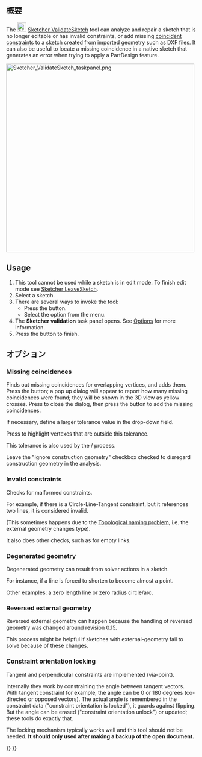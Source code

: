 <languages/>

{{Docnav/ja
|[[Sketcher_ReorientSketch/ja|スケッチの方向を変更]]
|[[Sketcher_MergeSketches/ja|スケッチをマージ]]
|[[Sketcher_Workbench/ja|スケッチッチャーワークベンチ]]
|IconL=Sketcher_ReorientSketch.svg
|IconR=Sketcher MergeSketch.svg‎
|IconC=Workbench_Sketcher.svg
}}

{{GuiCommand/ja
|Name=Sketcher ValidateSketch
|Name/ja=スケッチャー・スケッチを検証
|MenuLocation=Sketch → スケッチを検証...
|Workbenches=[[Sketcher_Workbench/ja|スケッチッチャー]]、[[PartDesign_Workbench/ja|パートデザイン]]
|SeeAlso=[[Sketcher_ConstrainCoincident/ja|スケッチャー・一致拘束]]
}}

<span id="Description"></span>
== 概要 ==

The [[Image:Sketcher_ValidateSketch.svg|24px]] [[Sketcher_ValidateSketch|Sketcher ValidateSketch]] tool can analyze and repair a sketch that is no longer editable or has invalid constraints, or add missing [[Sketcher_ConstrainCoincident|coincident constraints]] to a sketch created from imported geometry such as DXF files. It can also be useful to locate a missing coincidence in a native sketch that generates an error when trying to apply a PartDesign feature.

[[File:Sketcher_ValidateSketch_taskpanel.png|x500px]]
{{Caption|The Sketcher validation task panel}}

==Usage==

# This tool cannot be used while a sketch is in edit mode. To finish edit mode see [[Sketcher_LeaveSketch|Sketcher LeaveSketch]].
# Select a sketch.
# There are several ways to invoke the tool:
#* Press the {{Button|[[Image:Sketcher_ValidateSketch.svg|16px]] [[Sketcher_ValidateSketch|Validate sketch...]]}} button.
#* Select the {{MenuCommand|Sketch → [[Image:Sketcher_ValidateSketch.svg|16px]] Validate sketch...}} option from the menu.
# The '''Sketcher validation''' task panel opens. See [[#Options|Options]] for more information.
# Press the {{Button|Close}} button to finish.

<span id="Options"></span>
== オプション ==

===Missing coincidences===

Finds out missing coincidences for overlapping vertices, and adds them. Press the {{Button|Find}} button; a pop up dialog will appear to report how many missing coincidences were found; they will be shown in the 3D view as yellow crosses. Press {{Button|OK}} to close the dialog, then press the {{Button|Fix}} button to add the missing coincidences.

If necessary, define a larger tolerance value in the drop-down field.

Press {{Button|Highlight troublesome vertexes}} to highlight vertexes that are outside this tolerance.

This tolerance is also used by the {{Button|Find}}/{{Button|Fix}} process.

Leave the "Ignore construction geometry" checkbox checked to disregard construction geometry in the analysis.

===Invalid constraints===

Checks for malformed constraints.

For example, if there is a Circle-Line-Tangent constraint, but it references two lines, it is considered invalid.

(This sometimes happens due to the [[Topological_naming_problem|Topological naming problem]], i.e. the external geometry changes type).

It also does other checks, such as for empty links.

===Degenerated geometry===

Degenerated geometry can result from solver actions in a sketch.

For instance, if a line is forced to shorten to become almost a point.

Other examples: a zero length line or zero radius circle/arc.

===Reversed external geometry===

Reversed external geometry can happen because the handling of reversed geometry was changed around revision 0.15.

This process might be helpful if sketches with external-geometry fail to solve because of these changes.

===Constraint orientation locking===

Tangent and perpendicular constraints are implemented (via-point).

Internally they work by constraining the angle between tangent vectors. With tangent constraint for example, the angle can be 0 or 180 degrees (co-directed or opposed vectors). The actual angle is remembered in the constraint data ("constraint orientation is locked"), it guards against flipping. But the angle can be erased ("constraint orientation unlock") or updated; these tools do exactly that. 

The locking mechanism typically works well and this tool should not be needed. '''It should only used after making a backup of the open document.'''


{{Docnav/ja
|[[Sketcher_ReorientSketch/ja|スケッチの方向を変更]]
|[[Sketcher_MergeSketches/ja|スケッチをマージ]]
|[[Sketcher_Workbench/ja|スケッチッチャーワークベンチ]]
|IconL=Sketcher_ReorientSketch.svg
|IconR=Sketcher MergeSketch.svg‎
|IconC=Workbench_Sketcher.svg
}}

{{Sketcher Tools navi{{#translation:}}}}
{{Userdocnavi{{#translation:}}}}
{{clear}}
